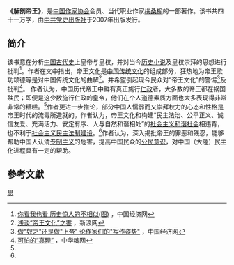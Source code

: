 {{Infobox Book 
| name                 = 解剖帝王
| image                = 
| caption              =
| author               = 梅桑榆
| illustrator          =
| cover_artist         = 
| country              = 中华人民共和国
| language             = 简体中文
| subject              = 历史
| publisher            = 中共党史出版社
| release_date         = [[2007年3月|2007年3月]]
| media_type           = 
| pages                = 376
| isbn                 = ISBN 9787801996411
| oclc                 = 
| preceded_by          = 
| followed_by          = 
}}
'''《解剖帝王》'''，是[[中国作家协会|中国作家协会]]会员、当代职业作家[[梅桑榆|梅桑榆]]的一部著作。该书共四十一万字，由[[中共党史出版社|中共党史出版社]]于2007年出版发行。

== 简介 ==
该书意在分析[[中国古代史|中国古代史]]上皇帝与皇权，并对当今[[历史小说|历史小说]]及皇权崇拜的思想进行批判<ref>[http://book.ce.cn/spsy/200705/04/t20070504_11253419.shtml 你看我也看 历史惊人的不相似(图)] {{Wayback|url=http://book.ce.cn/spsy/200705/04/t20070504_11253419.shtml |date=20070516020259 }}，中国经济网</ref>。作者在文中指出，帝王文化是[[中国传统文化|中国传统文化]]的组成部分，狂热地为帝王歌功颂德等是对中国传统文化的曲解<ref name="ref-2">[http://finance.sina.com.cn/roll/20071105/09261770638.shtml 浅谈“帝王文化”之害] {{Wayback|url=http://finance.sina.com.cn/roll/20071105/09261770638.shtml |date=20160304130901 }}，新浪网</ref>。并希望引起现今民众对“帝王文化”的警惕<ref>[http://www.ce.cn/kjwh/whcc/zhm/200602/06/t20060206_6003918.shtml 做"奴才"还是做"上帝" 论作家们的"写作姿势"] {{Wayback|url=http://www.ce.cn/kjwh/whcc/zhm/200602/06/t20060206_6003918.shtml |date=20060325024345 }}，中国经济网</ref>及批判<ref>[http://www.cysrs.org.cn/tushu.php?ac=inlist5&bvid=5196&bid=159 可怕的“真理”] {{Wayback|url=http://www.cysrs.org.cn/tushu.php?ac=inlist5&bvid=5196&bid=159 |date=20140222030019 }}，中华魂网</ref>。
作者认为，中国历代帝王中鲜有真正施行[[仁政|仁政]]者，大多数的帝王都在祸国殃民；即便是这少数施行仁政的皇帝，他们在个人道德素质方面也大多表现得非常非常的糟糕。<ref name="ref-2" />作者更进一步推论，部分中国人懦弱而又崇拜权力的心态和性格是帝王时代的流毒所造就的。作者认为，帝王文化和构建“民主法治、公平正义、诚信友爱、充满活力、安定有序、人与自然和谐相处”的[[社会主义和谐社会|社会主义和谐社会]]相违背，也不利于[[社会主义民主法制建设|社会主义民主法制建设]]。<ref name="ref-2" />作者认为，深入揭批帝王的罪恶和残忍，能够帮助中国人认清[[专制主义|专制主义]]的危害，提高中国民众的[[公民意识|公民意识]]，对中国（大陸）民主化进程具有一定的帮助。

== 參考文獻 ==
{{reflist}}

[[Category:中文書籍|思]]